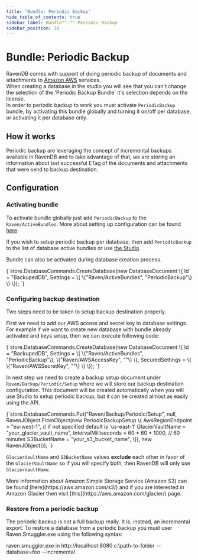 ```yaml
---
title: "Bundle: Periodic Backup"
hide_table_of_contents: true
sidebar_label: Bundle"":"" Periodic Backup
sidebar_position: 10
---
```



# Bundle: Periodic Backup

RavenDB comes with support of doing periodic backup of documents and attachments to [Amazon AWS](https://aws.amazon.com/) services.  
When creating a database in the studio you will see that you can't change the selection of the 'Periodic Backup Bundle' it's selection depends on the license.  
In order to periodic backup to work you must activate `PeriodicBackup` bundle, by activating this bundle globally and turning it on/off per database, or activating it per database only.

## How it works

Periodic backup are leveraging the concept of incremental backups available in RavenDB and to take advantage of that, we are storing an information about last successful ETag of the documents and attachments that were send to backup destination.

## Configuration

### Activating bundle

To activate bundle globally just add `PeriodicBackup` to the `Raven/ActiveBundles`. More about setting up configuration can be found [here](../../../server/administration/configuration.mdx).

If you wish to setup periodic backup per database, then add `PeriodicBackup` to the list of database active bundles or use [the Studio](../../../studio/bundles/periodicbackup.mdx).

Bundle can also be activated during database creation process.

<TabItem value="periodic_backups_1" label="periodic_backups_1">
<CodeBlock language="csharp">
{`store.DatabaseCommands.CreateDatabase(new DatabaseDocument
    \{
        Id = "BackupedDB",
        Settings =
            \{
                \{"Raven/ActiveBundles", "PeriodicBackup"\}
            \}
    \});
`}
</CodeBlock>
</TabItem>

### Configuring backup destination

Two steps need to be taken to setup backup destination properly.

First we need to add our AWS access and secret key to database settings. For example if we want to create new database with bundle already activated and keys setup, then we can execute following code:

<TabItem value="periodic_backups_2" label="periodic_backups_2">
<CodeBlock language="csharp">
{`store.DatabaseCommands.CreateDatabase(new DatabaseDocument
\{
    Id = "BackupedDB",
    Settings =
            \{
                \{"Raven/ActiveBundles", "PeriodicBackup"\},
                \{"Raven/AWSAccessKey", "<key_here>"\}
            \},
    SecuredSettings =
                \{
                    \{"Raven/AWSSecretKey", "<key_here>"\}
                \}
\});
`}
</CodeBlock>
</TabItem>

In next step we need to create a backup setup document under `Raven/Backup/Periodic/Setup` where we will store our backup destination configuration. This document will be created automatically when you will use Studio to setup periodic backup, but it can be created almost as easily using the API.

<TabItem value="periodic_backups_3" label="periodic_backups_3">
<CodeBlock language="csharp">
{`store.DatabaseCommands.Put("Raven/Backup/Periodic/Setup",
                           null,
                           RavenJObject.FromObject(new PeriodicBackupSetup
                               \{
                                   AwsRegionEndpoint = "eu-west-1", // if not specified default is 'us-east-1'
                                   GlacierVaultName = "your_glacier_vault_name",
                                   IntervalMilliseconds = 60 * 60 * 1000, // 60 minutes
                                   S3BucketName = "your_s3_bucket_name",
                               \}),
                           new RavenJObject());
`}
</CodeBlock>
</TabItem>

`GlacierVaultName` and `S3BucketName` values **exclude** each other in favor of the `GlacierVaultName` so if you will specify both, then RavenDB will only use `GlacierVaultName`. 

<Admonition type="note" title="Note">
More information about Amazon Simple Storage Service (Amazon S3) can be found [here](https://aws.amazon.com/s3/) and if you are interested in Amazon Glacier then visit [this](https://aws.amazon.com/glacier/) page.
</Admonition>

### Restore from a periodic backup
The periodic backup is not a full backup really. It is, instead, an incremental export.
To restore a database from a periodic backup you must user Raven.Smuggler.exe using the following syntax:

raven.smuggler.exe in http://localhost:8080 c:\path-to-folder --database=foo --incremental

